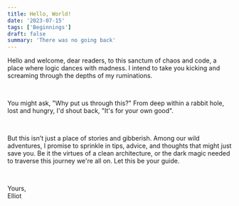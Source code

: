```yaml
---
title: Hello, World!
date: '2023-07-15'
tags: ['Beginnings']
draft: false
summary: 'There was no going back'
---
```


Hello and welcome, dear readers, to this sanctum of chaos and code, a place where logic dances with madness. I intend to take you kicking and screaming through the depths of my ruminations.

<br />

You might ask, "Why put us through this?" From deep within a rabbit hole, lost and
hungry, I'd shout back, "It's for your own good".

<br />

But this isn’t just a place of stories and gibberish. Among our wild adventures, I promise to sprinkle in tips, advice, and thoughts that might just save you. Be it the virtues of a clean architecture, or the dark magic needed to traverse this journey we're all on. Let this be your guide.

<br />

Yours, <br/>
Elliot
